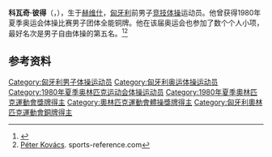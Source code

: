 {{NoteTA|G1=Sports}}
{{eastern name order|[[匈牙利语|匈牙利语]]}}

'''科瓦奇·彼得'''（{{lang-hu|Kovács Péter}}，{{bd|1959年|9月28日||}}），生于[[赫维什|赫维什]]，[[匈牙利|匈牙利]]前男子[[竞技体操|竞技体操]]运动员。他曾获得1980年夏季奥运会体操比赛男子团体全能铜牌。他在该届奥运会也参加了数个个人小项，最好名次是男子自由体操的第五名。<ref>{{Cite web|title=Péter KOVACS|url=https://www.olympic.org/peter-kovacs|accessdate=2021-03-25|work=International Olympic Committee}}</ref><ref name=r1>[https://web.archive.org/web/20200418031758/https://www.sports-reference.com/olympics/athletes/ko/peter-kovacs-1.html Péter Kovács]. sports-reference.com</ref>

== 参考资料 ==
{{reflist}}

{{Authority control}}
{{DEFAULTSORT:Kovács, Péter}}
[[Category:匈牙利男子体操运动员|Category:匈牙利男子体操运动员]]
[[Category:匈牙利奥运体操运动员|Category:匈牙利奥运体操运动员]]
[[Category:1980年夏季奥林匹克运动会体操运动员|Category:1980年夏季奥林匹克运动会体操运动员]]
[[Category:1980年夏季奧林匹克運動會獎牌得主|Category:1980年夏季奧林匹克運動會獎牌得主]]
[[Category:奧林匹克運動會體操獎牌得主|Category:奧林匹克運動會體操獎牌得主]]
[[Category:匈牙利奧林匹克運動會銅牌得主|Category:匈牙利奧林匹克運動會銅牌得主]]